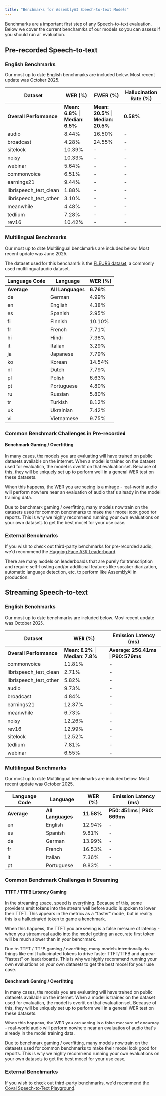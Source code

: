 ```yaml
---
title: "Benchmarks for AssemblyAI Speech-to-text Models"
---
```


Benchmarks are a important first step of any Speech-to-text evaluation. Below we cover the current benchamrks of our models so you can assess if you should run an evaluation.

## Pre-recorded Speech-to-text

### English Benchmarks

Our most up to date English benchmarks are included below. Most recent update was October 2025.

| Dataset | WER (%) | FWER (%) | Hallucination Rate (%) |
|---------|---------|----------|----------------------|
| **Overall Performance** | **Mean: 6.8%** \| **Median: 6.5%** | **Mean: 20.5%** \| **Median: 20.5%** | **0.58%** |
| audio | 8.44% | 16.50% | - |
| broadcast | 4.28% | 24.55% | - |
| sitelock | 10.39% | - | - |
| noisy | 10.33% | - | - |
| webinar | 5.64% | - | - |
| commonvoice | 6.51% | - | - |
| earnings21 | 9.44% | - | - |
| librispeech_test_clean | 1.88% | - | - |
| librispeech_test_other | 3.10% | - | - |
| meanwhile | 4.48% | - | - |
| tedlium | 7.28% | - | - |
| rev16 | 10.42% | - | - |

### Multilingual Benchmarks

Our most up to date Multilingual benchmarks are included below. Most recent update was June 2025.

The dataset used for this benchamrk is the [FLEURS dataset](https://huggingface.co/datasets/google/fleurs), a commonly used multilingual audio dataset.

| Language Code | Language | WER (%) |
|---------------|----------|---------|
| **Average** | **All Languages** | **6.76%** |
| de | German | 4.99% |
| en | English | 4.38% |
| es | Spanish | 2.95% |
| fi | Finnish | 10.10% |
| fr | French | 7.71% |
| hi | Hindi | 7.38% |
| it | Italian | 3.29% |
| ja | Japanese | 7.79% |
| ko | Korean | 14.54% |
| nl | Dutch | 7.79% |
| pl | Polish | 6.63% |
| pt | Portuguese | 4.80% |
| ru | Russian | 5.80% |
| tr | Turkish | 8.12% |
| uk | Ukrainian | 7.42% |
| vi | Vietnamese | 9.75% |

### Common Benchmark Challenges in Pre-recorded

#### Benchmark Gaming / Overfitting

In many cases, the models you are evaluating will have trained on public datasets available on the internet. When a model is trained on the dataset used for evaluation, the model is overfit on that evaluation set. Because of this, they will be uniquely set up to perform well in a general WER test on these datasets.

When this happens, the WER you are seeing is a mirage - real-world audio will perform nowhere near an evaluation of audio that's already in the model training data.

<Note>
    Due to benchmark gaming / overfitting, many models now train on the datasets used for common benchmarks to make their model look good for reports. This is why we highly recommend running your own evaluations on your own datasets to get the best model for your use case.
</Note>

### External Benchmarks

If you wish to check out third-party benchmarks for pre-recorded audio, we'd recommend the [Hugging Face ASR Leaderboard](https://huggingface.co/spaces/hf-audio/open_asr_leaderboard).

There are many models on leaderboards that are purely for transcription and require self-hosting and/or additional features like speaker diarization, automatic language detection, etc. to perform like AssemblyAI in production.

## Streaming Speech-to-text

### English Benchmarks

Our most up to date benchmarks are included below. Most recent update was October 2025.

| Dataset | WER (%) | Emission Latency (ms) |
|---------|---------|----------------------|
| **Overall Performance** | **Mean: 8.2%** \| **Median: 7.8%** | **Average: 256.41ms** \| **P90: 579ms** |
| commonvoice | 11.81% | - |
| librispeech_test_clean | 2.71% | - |
| librispeech_test_other | 5.82% | - |
| audio | 9.73% | - |
| broadcast | 4.84% | - |
| earnings21 | 12.37% | - |
| meanwhile | 6.73% | - |
| noisy | 12.26% | - |
| rev16 | 12.99% | - |
| sitelock | 12.52% | - |
| tedlium | 7.81% | - |
| webinar | 6.55% | - |

### Multilingual Benchmarks

Our most up to date Multilingual benchmarks are included below. Most recent update was October 2025.

| Language Code | Language | WER (%) | Emission Latency (ms) |
|---------------|----------|---------|----------------------|
| **Average** | **All Languages** | **11.58%** | **P50: 451ms** \| **P90: 669ms** |
| en | English | 12.94% | - |
| es | Spanish | 9.81% | - |
| de | German | 13.99% | - |
| fr | French | 16.53% | - |
| it | Italian | 7.36% | - |
| pt | Portuguese | 9.83% | - |


### Common Benchmark Challenges in Streaming

#### TTFT / TTFB Latency Gaming

In the streaming space, speed is everything. Because of this, some providers emit tokens into the stream well before audio is spoken to lower their TTFT. This appears in the metrics as a "faster" model, but in reality this is a hallucinated token to game a benchmark.

When this happens, the TTFT you are seeing is a false measure of latency - when you stream real audio into the model getting an accurate first token will be much slower than in your benchmark.

<Note>
    Due to TTFT / TTFB gaming / overfitting, many models intentionally do things like emit hallucinated tokens to drive faster TTFT/TTFB and appear "fastest" on leaderboards. This is why we highly recommend running your own evaluations on your own datasets to get the best model for your use case.
</Note>

#### Benchmark Gaming / Overfitting

In many cases, the models you are evaluating will have trained on public datasets available on the internet. When a model is trained on the dataset used for evaluation, the model is overfit on that evaluation set. Because of this, they will be uniquely set up to perform well in a general WER test on these datasets.

When this happens, the WER you are seeing is a false measure of accuracy - real-world audio will perform nowhere near an evaluation of audio that's already in the model training data.

<Note>
    Due to benchmark gaming / overfitting, many models now train on the datasets used for common benchmarks to make their model look good for reports. This is why we highly recommend running your own evaluations on your own datasets to get the best model for your use case.
</Note>

### External Benchmarks

If you wish to check out third-party benchmarks, we'd recommend the [Coval Speech-to-Text Playground](https://benchmarks.coval.ai/?tab=stt).
